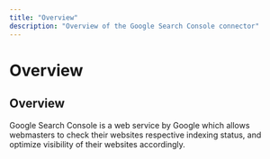 ```yaml
---
title: "Overview"
description: "Overview of the Google Search Console connector"
---
```


# Overview

## Overview

Google Search Console is a web service by Google which allows webmasters to check their websites respective indexing status, and optimize visibility of their websites accordingly.
